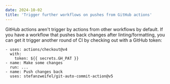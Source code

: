```yaml
---
date: 2024-10-02
title: 'Trigger further workflows on pushes from GitHub actions'
---
```


GitHub actions aren't trigger by actions from other workflows by default. If you have a workflow that pushes back changes after linting/formatting, you can get it trigger another round of CI by checking out with a GitHub token:

```yaml{3}
- uses: actions/checkout@v4
  with:
    token: ${{ secrets.GH_PAT }}
- name: Make some changes
  run: ...
- name: Push changes back
  uses: stefanzweifel/git-auto-commit-action@v5
```
